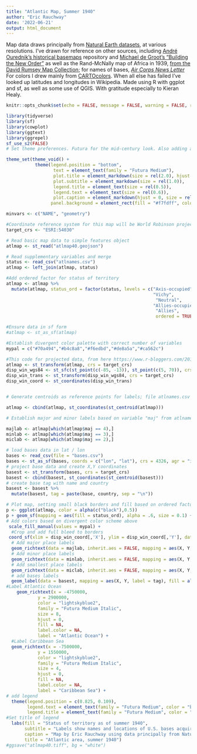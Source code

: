 ```yaml
---
title: "Atlantic Map, Summer 1940"
author: "Eric Rauchway"
date: '2022-06-21'
output: html_document
---
```


Map data draws principally from [Natural Earth datasets](https://www.naturalearthdata.com/), at various resolutions. I've drawn for reference on other sources, including [André Ourednik's historical basemaps](https://github.com/aourednik/historical-basemaps) repository and [Michael de Groot's "Building the New Order"](https://web.archive.org/web/20151010143948/https://web.stanford.edu/group/spatialhistory/cgi-bin/site/pub.php?id=51) as well as the Rand-McNally map of Africa in 1939, [from the David Rumsey Map Collection](https://www.davidrumsey.com/luna/servlet/detail/RUMSEY~8~1~247218~5515276:Rand-McNally-Popular-map-Africa?sort=Pub_List_No_InitialSort%2CPub_Date%2CPub_List_No%2CSeries_No&qvq=w4s:/what%2FAtlas%2BMap%2Fwhere%2FAfrica%2Fwhen%2F1939;q:africa;sort:Pub_List_No_InitialSort%2CPub_Date%2CPub_List_No%2CSeries_No;lc:RUMSEY~8~1&mi=0&trs=1#); for names of bases, [_Air Corps News Letter_](file:///Users/earauchway/Downloads/AirCorpsNewsLetter19410601.pdf) For colors I drew mainly from [CARTOcolors](https://carto.com/carto-colors/). When all else has failed I've looked up latitudes and longitudes in Wikipedia. Made using R with ggplot and sf, as well as some use of QGIS. With gratitude especially to Kieran Healy.


```r

knitr::opts_chunk$set(echo = FALSE, message = FALSE, warning = FALSE, results = "hide")

library(tidyverse)
library(sf)
library(cowplot)
library(ggtext)
library(ggrepel)
sf_use_s2(FALSE)
# Set theme preferences. Futura for the mid-century look. Also adding a light blue panel background.

theme_set(theme_void() +
           theme(legend.position = "bottom",
                  text = element_text(family = "Futura Medium"),
                  plot.title = element_markdown(size = rel(2.0), hjust = 0),
                  plot.subtitle = element_markdown(size = rel(1.0)),
                  legend.title = element_text(size = rel(0.5)),
                  legend.text = element_text(size = rel(0.6)),
                  plot.caption = element_markdown(hjust = 0, size = rel(0.5)),
                 panel.background = element_rect(fill = "#f7fdff", color = "#f7fdff")))

minvars <- c("NAME", "geometry")

#Coordinate reference system for this map will be World Robinson projection, https://epsg.io/54030
target_crs <- "ESRI:54030"
```
```r
# Read basic map data to simple features object
atlmap <- st_read("atlmap40.geojson")

# Read supplementary variables and merge
status <- read_csv("atlnames.csv")
atlmap <- left_join(atlmap, status)

#Add ordered factor for status of territory
atlmap <- atlmap %>% 
  mutate(atlmap, status_ord = factor(status, levels = c("Axis-occupied",
                                                        "Vichy",
                                                         "Neutral",
                                                        "Allies-occupied",
                                                         "Allies",
                                                         ordered = TRUE)))

#Ensure data in sf form
#atlmap <- st_as_sf(atlmap)

#Establish divergent color palette with correct number of variables
mypal = c("#70a494","#b4c8a8","#f6edbd","#de8a5a","#ca562c")

#This code for projected data, from here https://www.r-bloggers.com/2019/04/zooming-in-on-maps-with-sf-and-ggplot2/
atlmap <- st_transform(atlmap, crs = target_crs)
disp_win_wgs84 <- st_sfc(st_point(c(-85, -13)), st_point(c(5, 70)), crs = 4326)
disp_win_trans <- st_transform(disp_win_wgs84, crs = target_crs)
disp_win_coord <- st_coordinates(disp_win_trans)


# Generate centroids as reference points for labels; file atlnames.csv already contains x and y adjustments for labels relative to these centroids

atlmap <- cbind(atlmap, st_coordinates(st_centroid(atlmap)))

# Establish major and minor labels based on variable "maj" from atlnames.csv

majlab <- atlmap[which(atlmap$maj == 4),]
minlab <- atlmap[which(atlmap$maj == 3),]
miclab <- atlmap[which(atlmap$maj == 2),]

# load bases data in lat / lon
bases <- read_csv(file = "bases.csv")
bases <- st_as_sf(bases, coords = c("lon", "lat"), crs = 4326, agr = "identity")
# project base data and create X,Y coordinates
basest <- st_transform(bases, crs = target_crs)
basest <- cbind(basest, st_coordinates(st_centroid(basest)))
# create base tag with name and country
basest <- basest %>%
  mutate(basest, tag = paste(base, country, sep = "\n"))

```
```r
# Plot map, setting small black borders and fill based on ordered factor variable
p <- ggplot(atlmap, color = alpha(c("black"),0.5)) 
p + geom_sf(mapping = aes(fill = status_ord), alpha = .6, size = 0.1) + 
# Add colors based on divergent color scheme above
 scale_fill_manual(values = mypal) +
  #Crop and add full bleed to borders
 coord_sf(xlim = disp_win_coord[,'X'], ylim = disp_win_coord[,'Y'], datum = target_crs, expand = FALSE) +
  # Add major place labels
  geom_richtext(data = majlab, inherit.aes = FALSE, mapping = aes(X, Y, label = mylabels), family = "Futura Medium", size = 5, fill = NA, label.color = NA, nudge_x = majlab$nx, nudge_y = majlab$ny, na.rm = TRUE) +
  # Add minor place labels
  geom_richtext(data = minlab, inherit.aes = FALSE, mapping = aes(X, Y, label = mylabels), family = "Futura Medium", size = 3, fill = NA, label.color = NA, nudge_x = minlab$nx, nudge_y = minlab$ny, na.rm = TRUE) +
  # Add smallest place labels
  geom_richtext(data = miclab, inherit.aes = FALSE, mapping = aes(X, Y, label = mylabels), family = "Futura Medium", size = 2, fill = NA, label.color = NA, nudge_x = miclab$nx, nudge_y = miclab$ny, na.rm = TRUE) +
  # add bases labels
  geom_label(data = basest, mapping = aes(X, Y, label = tag), fill = alpha(c("white"),0.5), inherit.aes = FALSE, family = "Futura Medium", size = 3, label.size = 0.2, label.padding = unit(0.2, "lines"), nudge_x = basest$nx, nudge_y = basest$ny) +
#Label Atlantic Ocean
    geom_richtext(x = -4750000,
            y = 2900000,
            color = "lightskyblue2",
            family = "Futura Medium Italic",
            size = 8,
            hjust = 0,
            fill = NA,
            label.color = NA,
            label = "Atlantic Ocean") +
  #Label Caribbean Sea
  geom_richtext(x = -7500000,
            y = 1550000,
            color = "lightskyblue2",
            family = "Futura Medium Italic",
            size = 4,
            hjust = 0,
            fill = NA,
            label.color = NA,
            label = "Caribbean Sea") +
# add legend
  theme(legend.position = c(0.825, 0.109),
        legend.text = element_text(family = "Futura Medium", color = "black", size = 8),
        legend.title = element_text(family = "Futura Medium", color = "black", size = 8)) +
#Set title of legend  
  labs(fill = "Status of territory as of summer 1940",
       subtitle = "Labels show names and locations of U.S. bases acquired from Britain in destroyers-for-bases deal.",
       caption = "Map by Eric Rauchway using data principally from Natural Earth, selected from various datasets; I used other maps for reference including those of André Ourednik and Michael de Groot, as well as the Rand-McNally map of Africa in 1939 from the David Rumsey Map Collection. Names of bases from _Air Corps News Letter_; locations from<br>Robert J. Cressman, _Official Chronology of the U.S. Navy in World War II._ Divergent color scale from CARTOcolors. Made using R with ggplot and sf, as well as some use of QGIS. With gratitude especially to Kieran Healy.",
       title = "Atlantic area, summer 1940")
#ggsave("atlmap40.tiff", bg = "white")
```
